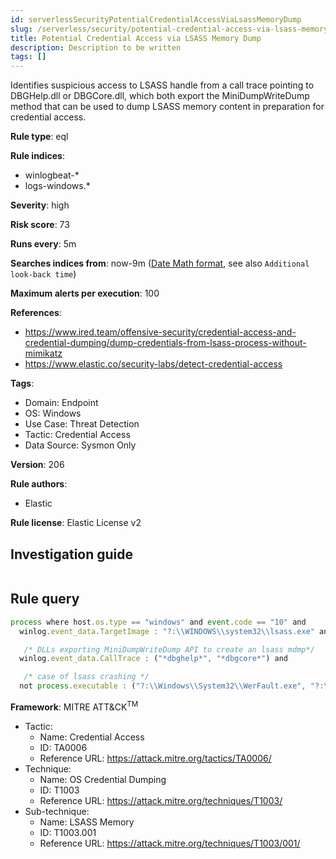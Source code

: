 ```yaml
---
id: serverlessSecurityPotentialCredentialAccessViaLsassMemoryDump
slug: /serverless/security/potential-credential-access-via-lsass-memory-dump
title: Potential Credential Access via LSASS Memory Dump
description: Description to be written
tags: []
---
```


<div id="potential-credential-access-via-lsass-memory-dump"></div>

Identifies suspicious access to LSASS handle from a call trace pointing to DBGHelp.dll or DBGCore.dll, which both export the MiniDumpWriteDump method that can be used to dump LSASS memory content in preparation for credential access.

**Rule type**: eql

**Rule indices**: 

* winlogbeat-*
* logs-windows.*

**Severity**: high

**Risk score**: 73

**Runs every**: 5m

**Searches indices from**: now-9m ([Date Math format](((ref))/common-options.html#date-math), see also <DocLink id="serverlessSecurityRulesUiCreate" section="set-the-rules-schedule">`Additional look-back time`</DocLink>)

**Maximum alerts per execution**: 100

**References**: 

* https://www.ired.team/offensive-security/credential-access-and-credential-dumping/dump-credentials-from-lsass-process-without-mimikatz
* https://www.elastic.co/security-labs/detect-credential-access

**Tags**: 

* Domain: Endpoint
* OS: Windows
* Use Case: Threat Detection
* Tactic: Credential Access
* Data Source: Sysmon Only

**Version**: 206

**Rule authors**: 

* Elastic

**Rule license**: Elastic License v2

## Investigation guide

```markdown

```

## Rule query

```js
process where host.os.type == "windows" and event.code == "10" and
  winlog.event_data.TargetImage : "?:\\WINDOWS\\system32\\lsass.exe" and

   /* DLLs exporting MiniDumpWriteDump API to create an lsass mdmp*/
  winlog.event_data.CallTrace : ("*dbghelp*", "*dbgcore*") and

   /* case of lsass crashing */
  not process.executable : ("?:\\Windows\\System32\\WerFault.exe", "?:\\Windows\\System32\\WerFaultSecure.exe")

```

**Framework**: MITRE ATT&CK<sup>TM</sup>

* Tactic:
    * Name: Credential Access
    * ID: TA0006
    * Reference URL: https://attack.mitre.org/tactics/TA0006/
* Technique:
    * Name: OS Credential Dumping
    * ID: T1003
    * Reference URL: https://attack.mitre.org/techniques/T1003/
* Sub-technique:
    * Name: LSASS Memory
    * ID: T1003.001
    * Reference URL: https://attack.mitre.org/techniques/T1003/001/

